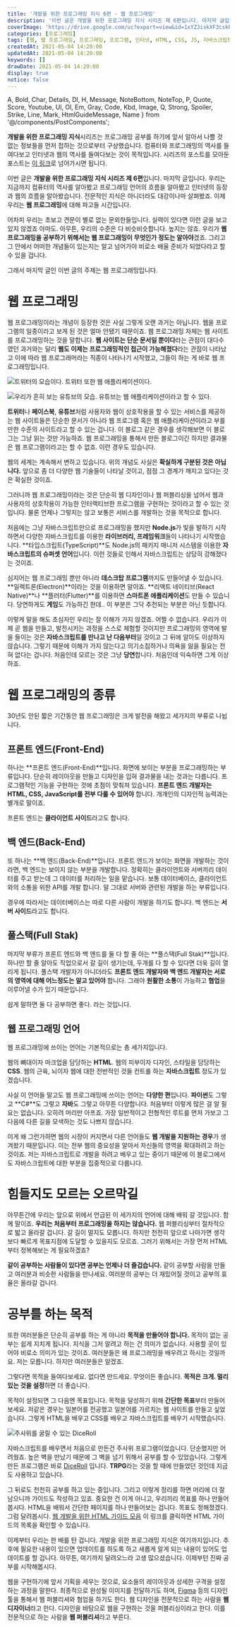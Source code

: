 ```yaml
---
title: '개발을 위한 프로그래밍 지식 6편 - 웹 프로그래밍'
description: '이번 글은 개발을 위한 프로그래밍 지식 시리즈 제 6편입니다. 마지막 글입니다. 우리는 지금까지 컴퓨터의 역사를 알아봤고 프로그래밍 언어의 흐름을 알아봤고 인터넷의 등장과 웹의 흐름을 알아봤습니다. 전문적인 지식은 아니더라도 대강이나마 살펴봤죠. 이제 우리는 웹 프로그래밍에 대해 파고들 시간입니다. 어차피 우리는 초보고 견문이 별로 없는 문외한들입니다. 실력이 있다면 이런 글을 보고 있지 않겠죠 아마도. 아무튼, 우리의 수준은 다 비슷비슷합니다. 높지는 않죠. 우리가 웹 프로그래밍을 공부하기 위해서는 웹 프로그래밍이 무엇인가 정도는 알아야겠죠. 그리고 그 안에서 어떠한 개념들이 있는지는 알고 넘어가야 비로소 배울 준비가 되었다라고 할 수 있을 겁니다.'
coverImage: 'https://drive.google.com/uc?export=view&id=1xYZJiskXF3cskP0V6ld8J-ht0WgWRN9i'
categories: [프로그래밍]
tags: [웹, 웹 프로그래밍, 프로그래밍, 프로그램, 인터넷, HTML, CSS, JS, 자바스크립트, 프론트 엔드, 백 엔드, 풀스택]
createdAt: 2021-05-04 14:20:00
updatedAt: 2021-05-04 14:20:00
keywords: []
drawDate: 2021-05-04 14:20:00
display: true
notice: false
---
```


  A, Bold, Char, Details, Dl, H, Message, NoteBottom, NoteTop, P,
  Quote, Score, Youtube, Ul, Ol, Em, Gray, Code, Kbd, Image,
  Q, Strong, Spoiler, Strike, Line, Mark, HtmlGuideMessage, Name
} from '@/components/PostComponents';

<Message color='blue'>
  <P><Strong>개발을 위한 프로그래밍 지식</Strong>시리즈는 프로그래밍 공부를 하기에 앞서 알아서 나쁠 것 없는 정보들을 먼저 접하는 것으로부터 구상했습니다. 컴퓨터와 프로그래밍의 역사를 들여다보고 인터넷과 웹의 역사를 들여다보는 것이 목적입니다. 시리즈의 포스트를 모아둔 포스트는 <A href='/post/2021-05-02-02-complete-programming-knowledge' type='blog'>이 링크</A>로 넘어가시면 됩니다.</P>
</Message>

이번 글은 **개발을 위한 프로그래밍 지식 시리즈 제 6편**입니다. 마지막 글입니다. 우리는 지금까지 컴퓨터의 역사를 알아봤고 프로그래밍 언어의 흐름을 알아봤고 인터넷의 등장과 웹의 흐름을 알아봤습니다. 전문적인 지식은 아니더라도 대강이나마 살펴봤죠. 이제 우리는 **웹 프로그래밍**에 대해 파고들 시간입니다.

어차피 우리는 초보고 견문이 별로 없는 문외한들입니다. 실력이 있다면 이런 글을 보고 있지 않겠죠 아마도. 아무튼, 우리의 수준은 다 비슷비슷합니다. 높지는 않죠. 우리가 **웹 프로그래밍을 공부하기 위해서는 웹 프로그래밍이 무엇인가 정도는 알아야**겠죠. 그리고 그 안에서 어떠한 개념들이 있는지는 알고 넘어가야 비로소 배울 준비가 되었다라고 할 수 있을 겁니다.

그래서 마지막 글인 이번 글의 주제는 웹 프로그래밍입니다.

# 웹 프로그래밍
웹 프로그래밍이라는 개념이 등장한 것은 사실 그렇게 오랜 과거는 아닙니다. 웹을 프로그램의 일종이라고 보게 된 것은 얼마 안됐기 때문이죠. 웹 프로그래밍 자체는 웹 사이트를 프로그래밍하는 것을 말합니다. **웹 사이트는 단순 문서일 뿐이다**라는 관점이 대다수였던 과거와는 달리 **웹도 이제는 프로그래밍적인 접근이 가능해졌다**라는 관점이 나타났고 이에 따라 웹 프로그래머라는 직종이 나타나기 시작했고, 그들이 하는 게 바로 웹 프로그래밍입니다.

![트위터의 모습이다. 트위터 또한 웹 애플리케이션이다.](https://i.postimg.cc/5y17ktMW/K-20210401-165911.png)

![우리가 흔히 보는 유튜브의 모습. 유튜브는 웹 애플리케이션이라고 할 수 있다.](https://i.postimg.cc/gcvxP23L/K-20210401-170120.png)

**트위터**나 **페이스북**, **유튜브**처럼 사용자와 웹이 상호작용을 할 수 있는 서비스를 제공하는 웹 사이트들은 단순한 문서가 아니라 웹 프로그램 혹은 웹 애플리케이션이라고 부를 만한 수준의 사이트라고 할 수 있는 겁니다. 이 블로그 같은 경우를 생각해보면 이 블로그는 그냥 읽는 것만 가능하죠. 웹 프로그래밍을 통해서 만든 블로그이긴 하지만 결과물은 웹 프로그램이라고는 할 수 없죠. 이런 경우도 있습니다.

웹의 세계는 계속해서 변하고 있습니다. 위의 개념도 사실은 **확실하게 구분된 것은 아닙니다.** 앞으로 좀 더 다양한 웹 기술들이 나타날 것이고, 점점 그 경계가 깨지고 있다는 것은 확실한 것이죠.

<P>그러니까 웹 프로그래밍이라는 것은 단순히 웹 디자인<NoteTop number='1' />이나 웹 퍼블리싱<NoteTop number='2' />을 넘어서 웹과 사용자의 상호작용이 가능한 인터랙티브한 프로그램을 구현하는 것이라고 할 수 있는 것입니다. 물론 언제나 그렇지는 않고 보통은 서비스를 개발하는 것을 목적으로 합니다.</P>

처음에는 그냥 자바스크립트만으로 프로그래밍을 했지만 **Node.js**가 빛을 발하기 시작하면서 다양한 자바스크립트를 이용한 **라이브러리, 프레임워크**들이 나타나기 시작했습니다. **타입스크립트(TypeScript)**도 Node.js의 패키지 매니저 시스템을 이용한 **자바스크립트의 슈퍼셋 언어**입니다. 이런 것들로 인해서 자바스크립트는 상당히 강해졌다는 것이죠.

심지어는 웹 프로그래밍 뿐만 아니라 **데스크탑 프로그램**까지도 만들어낼 수 있습니다. **일렉트론(Electron)**이라는 것을 이용하면 말이죠. **리액트 네이티브(React Native)**나 **플러터(Flutter)**를 이용하면 **스마트폰 애플리케이션**도 만들 수 있습니다. 당연하게도 **게임**도 가능하긴 한데.. 이 부분은 그닥 추천되는 부분은 아닌 듯합니다.

이렇게 말을 해도 초심자인 우리는 잘 이해가 가지 않겠죠. 어쩔 수 없습니다. 우리가 이제 곧 웹을 만들고, 발전시키는 과정을 스스로 체험할 것이지만 프로그래밍의 영역에 발을 들이는 것은 **자바스크립트를 만나고 난 다음부터**일 것이고 그 뒤에 알아도 이상하지 않습니다. 그렇기 때문에 이해가 가지 않는다고 의기소침하거나 의욕을 잃을 필요는 전혀 없다는 겁니다. 처음인데 모르는 것은 그냥 **당연**합니다. 처음인데 익숙하면 그게 이상하죠.

# 웹 프로그래밍의 종류
30년도 안된 짧은 기간동안 웹 프로그래밍은 크게 발전을 해왔고 세가지의 부류로 나뉩니다.

## 프론트 엔드(Front-End)
하나는 **프론트 엔드(Front-End)**입니다. 화면에 보이는 부분을 프로그래밍하는 부류입니다. 단순히 레이아웃을 만들고 디자인을 입혀 결과물을 내는 것과는 다릅니다. 프로그램적인 기능을 구현하는 것에 초점이 맞춰져 있습니다. **프론트 엔드 개발자는 HTML, CSS, JavaScript를 전부 다룰 수 있어야** 합니다. 개개인의 디자인적 능력과는 별개로 말이죠.

프론트 엔드는 **클라이언트 사이드**라고도 합니다.

## 백 엔드(Back-End)
또 하나는 **백 엔드(Back-End)**입니다. 프론트 엔드가 보이는 화면을 개발하는 것이라면, 백 엔드는 보이지 않는 부분을 개발합니다. 정확히는 클라이언트와 서버끼리 데이터를 주고 받는데 그 데이터를 처리하는 일을 맡습니다. 보통 데이터베이스, 클라이언트와의 소통을 위한 API를 개발 합니다. 말 그대로 서버와 관련된 개발을 하는 부류입니다.

경우에 따라서는 데이터베이스는 따로 다른 사람이 개발을 하기도 합니다. 백 엔드는 **서버 사이드**라고도 합니다.

## 풀스택(Full Stak)
마지막 부류가 프론트 엔드와 백 엔드를 둘 다 할 줄 아는 **풀스택(Full Stak)**입니다. 하나만 할 줄 알아도 직업으로서 갈 길이 생기는데, 두개를 다 할 수 있다면 더욱 길이 열리게 됩니다. 풀스택 개발자가 아니더라도 **프론트 엔드 개발자와 백 엔드 개발자는 서로의 영역에 대해 어느정도는 알고 있어야** 합니다. 그래야 **원활한 소통**이 가능하고 **협업**을 이루어낼 수가 있기 때문입니다.

쉽게 말하면 둘 다 공부하면 좋다. 라는 것입니다.

## 웹 프로그래밍 언어
웹 프로그래밍에 쓰이는 언어는 기본적으로는 총 세가지입니다.

웹의 뼈대이자 마크업을 담당하는 **HTML**. 웹의 피부이자 디자인, 스타일을 담당하는 **CSS**. 웹의 근육, 뇌이자 웹에 대한 전반적인 것들 컨트롤 하는 **자바스크립트** 정도가 있겠습니다.

사실 이 언어들 말고도 웹 프로그래밍에 쓰이는 언어는 **다양한 편**입니다. **파이썬**도 그렇고 **C#**도 그렇고 **자바**도 그렇고 아무튼 다양합니다. 처음부터 이렇게 많은 걸 알 필요는 없습니다. 오히려 머리만 아프죠. 가장 일반적이고 전형적인 루트를 먼저 가보고 그 다음에 다른 길을 모색하는 것도 나쁘지 않습니다.

이게 왜 그런가하면 웹의 시장이 커지면서 다른 언어들도 **웹 개발을 지원하는 경우**가 생겨왔기 때문입니다. 이는 전부 웹의 중요성을 알아서 자신들의 영역을 확대하려고 하는 것이죠. 저는 자바스크립트로 개발을 하려고 배우고 있는 중이기 때문에 이 블로그에서도 자바스크립트에 대한 부분을 집중적으로 다룹니다.

# 힘들지도 모르는 오르막길
아무튼간에 우리는 앞으로 위에서 언급된 이 세가지의 언어에 대해 배워 갈 것입니다. 함께 말이죠. **우리는 처음부터 프로그래밍을 하지는 않습니다.** 웹 퍼블리싱부터 절차적으로 밟고 올라갈 겁니다. 갈 길이 멀지도 모릅니다. 하지만 천천히 앞으로 나아가면 생각보다 빠르게 목표지점에 도달할 수 있을지도 모르죠. 그러기 위해서는 가장 먼저 HTML부터 정복해보는 게 필요하겠죠?

**같이 공부하는 사람들이 있다면 공부는 언제나 더 즐겁습니다.** 같이 공부할 사람을 만들고 여러분과 비슷한 사람들을 만나세요. 여러분의 공부는 더 재밌어질 것이고 공부의 효율은 올라갈 겁니다.

# 공부를 하는 목적
또한 여러분들은 단순히 공부를 하는 게 아니라 **목적을 만들어야 합니다.** 목적이 없는 공부는 쉽게 지치게 됩니다. 지식을 그저 알려고 하는 건 의미가 없습니다. 사용할 곳이 있어야 비로소 의미가 있는 것이죠. 여러분들은 왜 프로그래밍을 배우려고 하시는 것일까요. 저는 모릅니다. 하지만 여러분들은 알겠죠.

그렇다면 목적을 들여다보세요. 없다면 만드세요. 무엇이든 좋습니다. **목적은 크게. 멀리 있는 것을 설정**하면 더 좋습니다.

목적이 설정되면 그 다음엔 목표입니다. 목적을 달성하기 위해 **간단한 목표**부터 만들어보세요. 저같은 경우는 일본어를 전공했고 일본어를 가르치는 웹 사이트를 만들고 싶었습니다. 그렇게 HTML을 배우고 CSS를 배우고 자바스크립트를 배우기 시작했습니다.

![주사위를 굴릴 수 있는 DiceRoll](https://i.postimg.cc/rsntpXC7/2021-0509-122905.png)

<P>자바스크립트를 배우면서 처음으로 만든건 주사위 프로그램이었습니다. 단순했지만 어려웠죠. 높은 벽을 만났기 때문에 그 벽을 넘기 위해서 공부를 할 수 있었습니다. 그렇게 만든 프로그램은 바로 <A href='https://thediceroll.github.io/' type='normal'>DiceRoll</A> 입니다. <Strong>TRPG</Strong>라는 것을 할 때에 만들었던 것인데 지금도 사용하고 있습니다.</P>

그 뒤로도 천천히 공부를 하고 있는 중입니다. 그리고 이렇게 정리를 하면 머리에 더 잘 남으니까 가이드도 작성하고 있죠. 중요한 건 이게 아니고, 우리끼리 목표를 하나 만들어봅시다. HTML을 배워서 간단한 페이지를 하나 만들어보는 겁니다. 목표도 정해졌겠다. 그럼 달려봅시다. [웹 개발을 위한 HTML 가이드 모음](/post/2021-05-02-01-complete-html-guide) 이 링크를 클릭하면 HTML 가이드의 목록을 확인할 수 있습니다.

이제부터 우리는 한 배를 탄 겁니다. 개발을 위한 프로그래밍 지식은 여기까지입니다. 추후에 필요한 내용이 있으면 업데이트를 하도록 하고 새롭게 알게 되는 내용이 있어도 업데이트를 할 겁니다. 아무튼, 여기까지 달려오느라 고생 많으셨습니다. 이제부턴 진짜 공부를 시작해봅시다.

<NoteBottom number='1' first='true'>
  웹을 구현하기에 앞서 기획을 세우는 것으로, 요소들의 레이아웃과 상세한 구격을 설정하는 과정을 말한다. 최종적으로 완성될 이미지를 전달하기도 하며, <A type='normal' href='https://www.figma.com/'>Figma</A> 등의 디자인 툴을 통해서 웹 퍼블리셔와 협업을 하기도 한다. 웹 디자인을 전문적으로 하는 사람을 <Strong>웹 디자이너</Strong>라고 한다.
</NoteBottom>
<NoteBottom number='2'>
  디자인을 바탕으로 웹을 구현하는 것을 퍼블리싱이라고 한다. 이를 전문적으로 하는 사람을 <Strong>웹 퍼블리셔</Strong>라고 부른다.
</NoteBottom>
